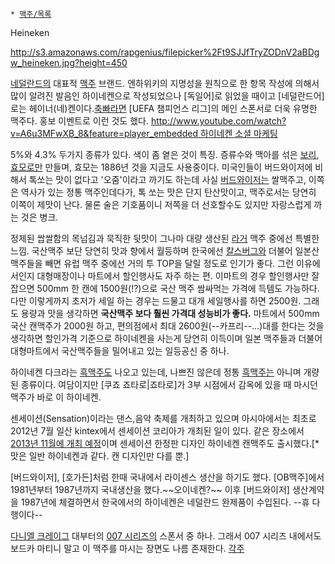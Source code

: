  * [[맥주/목록]]

Heineken

http://s3.amazonaws.com/rapgenius/filepicker%2Ft9SJJfTryZODnV2aBDgw_heineken.jpg?height=450

[[네덜란드]]의 대표적 [[맥주]] 브랜드. 엔하위키의 지명성을 원칙으로 한 항목 작성에 의해서 많이 알려진 발음인 하이네켄으로 작성되었으나 [독일어]로 읽었을 때이고 [네덜란드어]로는 헤이너(네)켄이다.[[축빠]]라면 [UEFA 챔피언스 리그]의 메인 스폰서로 더욱 유명한 맥주다. 홍보 이벤트로 이런 것도 했다. [[http://www.youtube.com/watch?v=A6u3MFwXB_8&feature=player_embedded 하이네켄 소셜 마케팅]]
 
5%와 4.3% 두가지 종류가 있다. 색이 좀 옅은 것이 특징. 증류수와 맥아를 섞은 [[보리]], [[효모]]로만 만들며, 효모는 1886년 것을 지금도 사용중이다. 미국인들이 버드와이저에 비해서 톡쏘는 맛이 없다고 '오줌'이라고 까기도 하는데 사실 [[버드와이저]]는 쌀맥주고, 이쪽은 역사가 있는 정통 맥주인데다가, 톡 쏘는 맛은 단지 탄산맛이고, 맥주로서는 당연히 이쪽이 제맛이 난다. 물론 술은 기호품이니 저쪽을 더 선호할수도 있지만 자랑스럽게 까는 것은 병크.

정제된 쌉쌀함의 목넘김과 묵직한 뒷맛이 그나마 대량 생산된 [[라거]] 맥주 중에선 특별한 느낌. 국산맥주 보단 당연히 맛과 향에서 월등하며 한국에선 [[칼스버그]]와 더불어 일본산 맥주들을 빼면 유럽 맥주 중에선 거의 투 TOP을 달릴 정도로 인기가 좋다. 그런 이유에서인지 대형매장이나 마트에서 할인행사도 자주 하는 편. 이마트의 경우 할인행사만 잘 잡으면 500mm 한 캔에 1500원(!?)으로 국산 맥주 쌈싸먹는 가격에 득템도 가능하다. 다만 이렇게까지 초저가 세일 하는 경우는 드물고 대개 세일행사를 하면 2500원. 그래도 용량과 맛을 생각하면 '''국산맥주 보다 훨씬 가격대 성능비가 좋다.''' 마트에서 500mm 국산 캔맥주가 2000원 하고, 편의점에서 최대 2600원(--카프리--...)대를 한다는 것을 생각하면 할인가격 기준으로 하이네켄을 사는게 당연히 이득이며 일본 맥주들과 더불어 대형마트에서 국산맥주들을 밀어내고 있는 일등공신 중 하나.

하이네켄 다크라는 [[흑맥주]]도 나오고 있는데, 나쁘진 않은데 정통 [[흑맥주]]는 아니며 개량된 종류이다. 여담이지만 [쿠죠 죠타로|죠타로]가 3부 시점에서 감옥에 있을 때 마시던 맥주가 바로 이 하이네켄.

센세이션(Sensation)이라는 댄스,음악 축제를 개최하고 있으며 아시아에서는 최초로 2012년 7월 일산 kintex에서 센세이션 코리아가 개최된 일이 있다. 같은 장소에서 [http://www.sensation.com/korea/en/ 2013년 11월에 개최 예정]이며 센세이션 한정판 디자인 하이네켄 캔맥주도 출시했다.[* 맛은 일반 하이네켄과 같다. 캔 디자인만 다를 뿐.]

[버드와이저], [호가든]처럼 한때 국내에서 라이센스 생산을 하기도 했다.
[OB맥주]에서 1981년부터 1987년까지 국내생산을 했다.~~오이네켄?~~ 이후 [버드와이저] 생산계약을 1987년에 체결하면서 한국에서의 하이네켄은 네덜란드 완제품이 수입된다. --휴 다행이다--

[[다니엘 크레이그]] 대부터의 [[007 시리즈]]의 스폰서 중 하나. 그래서 007 시리즈 내에서도 보드카 마티니 말고 이 맥주를 마시는 장면도 나름 존재한다.
[[각주]]
